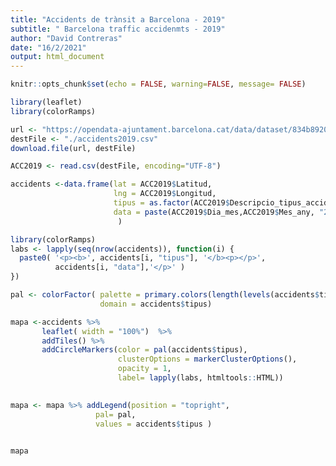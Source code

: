 ```yaml
---
title: "Accidents de trànsit a Barcelona - 2019"
subtitle: " Barcelona traffic accidenmts - 2019"
author: "David Contreras"
date: "16/2/2021"
output: html_document
---
```


```r
knitr::opts_chunk$set(echo = FALSE, warning=FALSE, message= FALSE)
```

```r
library(leaflet)
library(colorRamps)

url <- "https://opendata-ajuntament.barcelona.cat/data/dataset/834b8920-0685-4e16-8e20-faf13645f4f3/resource/4bf617c6-7fe0-4e6a-b010-1c6fef544a31/download/2019_accidents_tipus_gu_bcn_.csv"
destFile <- "./accidents2019.csv"
download.file(url, destFile)

ACC2019 <- read.csv(destFile, encoding="UTF-8")

accidents <-data.frame(lat = ACC2019$Latitud,
                       lng = ACC2019$Longitud,
                       tipus = as.factor(ACC2019$Descripcio_tipus_accident),
                       data = paste(ACC2019$Dia_mes,ACC2019$Mes_any, "2019", sep="/")
                        )
```



```r
library(colorRamps)
labs <- lapply(seq(nrow(accidents)), function(i) {
  paste0( '<p><b>', accidents[i, "tipus"], '</b><p></p>', 
          accidents[i, "data"],'</p>' ) 
})

pal <- colorFactor( palette = primary.colors(length(levels(accidents$tipus))),
                    domain = accidents$tipus)

mapa <-accidents %>%
       leaflet( width = "100%")  %>%
       addTiles() %>%
       addCircleMarkers(color = pal(accidents$tipus),
                        clusterOptions = markerClusterOptions(),
                        opacity = 1,
                        label= lapply(labs, htmltools::HTML))
    
```


```r
mapa <- mapa %>% addLegend(position = "topright",
                   pal= pal,
                   values = accidents$tipus ) 
  

```


```r

mapa
```